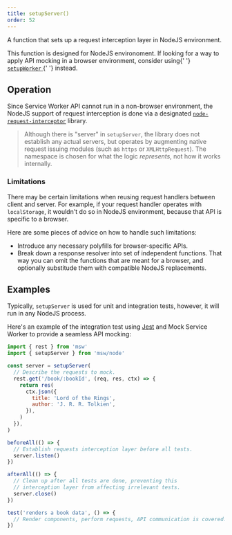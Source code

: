 ```yaml
---
title: setupServer()
order: 52
---
```


A function that sets up a request interception layer in NodeJS environment.

<Hint>
  This function is designed for NodeJS environoment. If looking for a way to
  apply API mocking in a browser environment, consider using{' '}
  <a href="/sdg">
    <code>setupWorker</code>
  </a>{' '}
  instead.
</Hint>

## Operation

Since Service Worker API cannot run in a non-browser environment, the NodeJS support of request interception is done via a designated [`node-request-interceptor`](https://github.com/mswjs/node-request-interceptor) library.

> Although there is "server" in `setupServer`, the library does not establish any actual servers, but operates by augmenting native request issuing modules (such as `https` or `XMLHttpRequest`). The namespace is chosen for what the logic _represents_, not how it works internally.

### Limitations

There may be certain limitations when reusing request handlers between client and server. For example, if your request handler operates with `localStorage`, it wouldn't do so in NodeJS environment, because that API is specific to a browser.

Here are some pieces of advice on how to handle such limitations:

- Introduce any necessary polyfills for browser-specific APIs.
- Break down a response resolver into set of independent functions. That way you can omit the functions that are meant for a browser, and optionally substitude them with compatible NodeJS replacements.

## Examples

Typically, `setupServer` is used for unit and integration tests, however, it will run in any NodeJS process.

Here's an example of the integration test using [Jest](https://jestjs.io/) and Mock Service Worker to provide a seamless API mocking:

```js showLineNumbers
import { rest } from 'msw'
import { setupServer } from 'msw/node'

const server = setupServer(
  // Describe the requests to mock.
  rest.get('/book/:bookId', (req, res, ctx) => {
    return res(
      ctx.json({
        title: 'Lord of the Rings',
        author: 'J. R. R. Tolkien',
      }),
    )
  }),
)

beforeAll(() => {
  // Establish requests interception layer before all tests.
  server.listen()
})

afterAll(() => {
  // Clean up after all tests are done, preventing this
  // interception layer from affecting irrelevant tests.
  server.close()
})

test('renders a book data', () => {
  // Render components, perform requests, API communication is covered.
})
```
